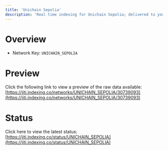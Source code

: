 ```yaml
---
title: 'Unichain Sepolia'
description: 'Real time indexing for Unichain Sepolia; delivered to you'
---
```


# Overview
- Network Key: `UNICHAIN_SEPOLIA`

# Preview
Click the following link to view a preview of the raw data available: [https://jiti.indexing.co/networks/UNICHAIN_SEPOLIA/30739093](https://jiti.indexing.co/networks/UNICHAIN_SEPOLIA/30739093)

# Status
Click here to view the latest status: [https://jiti.indexing.co/status/UNICHAIN_SEPOLIA](https://jiti.indexing.co/status/UNICHAIN_SEPOLIA)
